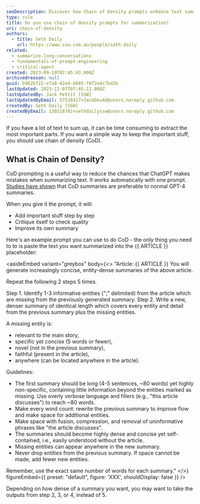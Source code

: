 ```yaml
---
seoDescription: Discover how Chain of Density prompts enhance text summarization accuracy efficiently.
type: rule
title: Do you use chain of density prompts for summarization?
uri: chain-of-density
authors:
  - title: Seth Daily
    url: https://www.ssw.com.au/people/seth-daily
related:
  - summarize-long-conversations
  - fundamentals-of-prompt-engineering
  - critical-agent
created: 2023-09-19T02:45:43.000Z
archivedreason: null
guid: b962b722-e7a8-42ed-b045-f8f2e4c7bd1b
lastUpdated: 2023-12-07T07:45:12.000Z
lastUpdatedBy: Jack Pettit [SSW]
lastUpdatedByEmail: 57518417+JackDevAU@users.noreply.github.com
createdBy: Seth Daily [SSW]
createdByEmail: 130118701+sethdailyssw@users.noreply.github.com
---
```


If you have a lot of text to sum up, it can be time consuming to extract the most important parts. If you want a simple way to keep the important stuff, you should use chain of density (CoD).
## What is Chain of Density?

CoD prompting is a useful way to reduce the chances that ChatGPT makes mistakes when summarizing text. It works automatically with one prompt. [Studies have shown](https://arxiv.org/pdf/2309.04269.pdf) that CoD summaries are preferable to normal GPT-4 summaries.

When you give it the prompt, it will:

* Add important stuff step by step
* Critique itself to check quality
* Improve its own summary

Here's an example prompt you can use to do CoD - the only thing you need to to is paste the text you want summarized into the {{ ARTICLE }} placeholder:

<asideEmbed
  variant="greybox"
  body={<>
    "Article: {{ ARTICLE }}
You will generate increasingly concise, entity-dense summaries of the above article.

Repeat the following 2 steps 5 times.

Step 1. Identify 1-3 informative entities (";" delimited) from the article which are missing from the previously generated summary.
Step 2. Write a new, denser summary of identical length which covers every entity and detail from the previous summary plus the missing entities.

A missing entity is:

* relevant to the main story,
* specific yet concise (5 words or fewer),
* novel (not in the previous summary),
* faithful (present in the article),
* anywhere (can be located anywhere in the article).

Guidelines:

* The first summary should be long (4-5 sentences, ~80 words) yet highly non-specific, containing little information beyond the entities marked as missing. Use overly verbose language and fillers (e.g., "this article discusses") to reach ~80 words.
* Make every word count: rewrite the previous summary to improve flow and make space for additional entities.
* Make space with fusion, compression, and removal of uninformative phrases like "the article discusses".
* The summaries should become highly dense and concise yet self-contained, i.e., easily understood without the article.
* Missing entities can appear anywhere in the new summary.
* Never drop entities from the previous summary. If space cannot be made, add fewer new entities.

Remember, use the exact same number of words for each summary."
  </>}
  figureEmbed={{
    preset: "default",
    figure: 'XXX',
    shouldDisplay: false
  }}
/>

Depending on how dense of a summary you want, you may want to take the outputs from step 2, 3, or 4, instead of 5.
